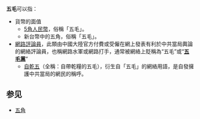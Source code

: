 {{Wiktionary|五毛}}
'''五毛'''可以指：
* 貨幣的面值
** [[5角人民幣|5角人民幣]]，俗稱「五毛」。
** 新台幣中的五角，俗稱「五毛」。
* [[網路評論員|網路評論員]]，此類由中國大陸官方付費或受僱在網上發表有利於中共當局輿論的網絡評論員，也稱網路水軍或網路打手，通常被網絡上貶稱為“五毛”或“'''[[五毛黨|五毛黨]]'''”
** [[自乾五|自乾五]]（全稱：自帶乾糧的五毛），衍生自「五毛」的網絡用語，是自發擁護中共當局的網民的稱呼。

==参见==
* [[五角|五角]]

{{消歧义|cat=二字消歧義}}